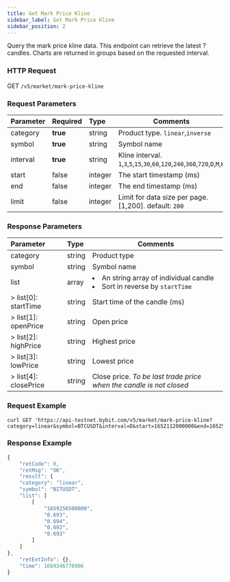 ```yaml
---
title: Get Mark Price Kline
sidebar_label: Get Mark Price Kline
sidebar_position: 2
---
```


Query the mark price kline data. This endpoint can retrieve the latest ? candles. Charts are returned in groups based on the requested interval.

### HTTP Request
GET `/v5/market/mark-price-kline`

### Request Parameters
| Parameter | Required | Type | Comments|
|:----- |:-------|:-----|------|
|category |<b>true</b> |string |Product type. `linear`,`inverse`|
|symbol |<b>true</b> |string |Symbol name|
|interval |<b>true</b> |string |Kline interval. `1`,`3`,`5`,`15`,`30`,`60`,`120`,`240`,`360`,`720`,`D`,`M`,`W`|
|start |false |integer |The start timestamp (ms)|
|end |false |integer |The end timestamp (ms)|
|limit |false |integer |Limit for data size per page. [1,200]. default: `200`|

### Response Parameters
| Parameter | Type | Comments|
|:----- |:-----|----- |
|category |string |Product type |
|symbol |string |Symbol name |
|list |array |<li>An string array of individual candle</li><li>Sort in reverse by `startTime`</li>|
|> list[0]: startTime |string |Start time of the candle (ms) |
|> list[1]: openPrice |string |Open price |
|> list[2]: highPrice |string |Highest price |
|> list[3]: lowPrice |string |Lowest price |
|> list[4]: closePrice |string |Close price. _To be last trade price when the candle is not closed_|

### Request Example

<Tabs>
<TabItem value="console" label="Console">

```http
curl GET 'https://api-testnet.bybit.com/v5/market/mark-price-kline?category=linear&symbol=BTCUSDT&interval=D&start=1652112000000&end=1652544000000'
```

</TabItem>
</Tabs>

### Response Example

<Tabs>
<TabItem value="js linear" label="linear">

```javascript
{
    "retCode": 0,
    "retMsg": "OK",
    "result": {
    "category": "linear",
    "symbol": "BITUSDT",
    "list": [
        [
            "1659256500000",
            "0.693",
            "0.694",
            "0.692",
            "0.693"
        ]
    ]
},
    "retExtInfo": {},
    "time": 1669346770906
}
```
</TabItem>
</Tabs>